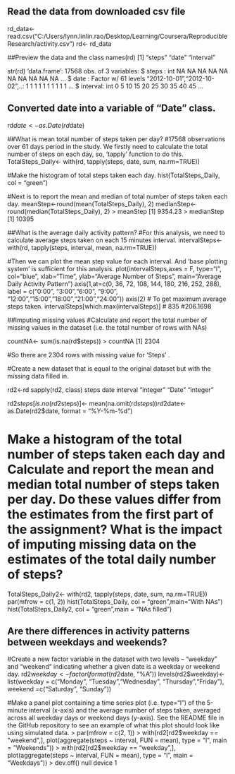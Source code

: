 ## Read the data from downloaded csv file
rd_data<- read.csv("C:/Users/lynn.linlin.rao/Desktop/Learning/Coursera/Reproducible Research/activity.csv")
rd<- rd_data

##Preview the data and the class
names(rd)
[1] "steps"    "date"     "interval"

str(rd)
'data.frame':   17568 obs. of  3 variables:
 $ steps   : int  NA NA NA NA NA NA NA NA NA NA ...
 $ date    : Factor w/ 61 levels "2012-10-01","2012-10-02",..: 1 1 1 1 1 1 1 1 1 1 ...
 $ interval: int  0 5 10 15 20 25 30 35 40 45 ...

## Converted date into a variable of “Date” class.

rd$date<- as.Date(rd$date)

##What is mean total number of steps taken per day?
#17568 observations over 61 days period in the study. We firstly need to calculate the total number of steps on each day, so, 'tapply' function to do this.
TotalSteps_Daily<- with(rd, tapply(steps, date, sum, na.rm=TRUE))

#Make the histogram of total steps taken each day.
hist(TotalSteps_Daily, col = "green")

#Next is to report the mean and median of total number of steps taken each day.
meanStep<-round(mean(TotalSteps_Daily), 2)
medianStep<-round(median(TotalSteps_Daily), 2)
> meanStep
[1] 9354.23
> medianStep
[1] 10395


##What is the average daily activity pattern?
#For this analysis, we need to calculate average steps taken on each 15 minutes interval.
intervalSteps<- with(rd, tapply(steps, interval, mean, na.rm=TRUE))

#Then we can plot the mean step value for each interval. And 'base plotting system' is sufficient for this analysis.
 plot(intervalSteps,axes = F, type="l", col="blue", xlab="Time", ylab="Average Number of Steps", main="Average Daily Activity Pattern")
 axis(1,at=c(0, 36, 72, 108, 144, 180, 216, 252, 288), label = c("0:00", "3:00","6:00", "9:00", "12:00","15:00","18:00","21:00","24:00"))
 axis(2)
# To get maximum average steps taken.
intervalSteps[which.max(intervalSteps)]
#     835 
#206.1698 

##Imputing missing values
#Calculate and report the total number of missing values in the dataset (i.e. the total number of rows with \color{red}{\verb|NA|}NAs)

countNA<- sum(is.na(rd$steps))
> countNA
[1] 2304

#So there are 2304 rows with missing value for 'Steps' .

#Create a new dataset that is equal to the original dataset but with the missing data filled in.

rd2<-rd
sapply(rd2, class)
    steps      date  interval 
"integer"    "Date" "integer" 

rd2$steps[is.na(rd2$steps)]<- mean(na.omit(rd$steps))
rd2$date<- as.Date(rd2$date, format = "%Y-%m-%d")

# Make a histogram of the total number of steps taken each day and Calculate and report the mean and median total number of steps taken per day. Do these values differ from the estimates from the first part of the assignment? What is the impact of imputing missing data on the estimates of the total daily number of steps?

TotalSteps_Daily2<- with(rd2, tapply(steps, date, sum, na.rm=TRUE))
par(mfrow = c(1, 2))
hist(TotalSteps_Daily, col = "green",main="With NAs")
hist(TotalSteps_Daily2, col = "green",main = "NAs filled")


## Are there differences in activity patterns between weekdays and weekends?

#Create a new factor variable in the dataset with two levels – “weekday” and “weekend” indicating whether a given date is a weekday or weekend day.
rd2$weekday<- factor(format(rd2$date, "%A"))
levels(rd2$weekday)<- list(weekday = c("Monday", "Tuesday","Wednesday", "Thursday","Friday"), weekend =c("Saturday", "Sunday"))

#Make a panel plot containing a time series plot (i.e. \color{red}{\verb|type = "l"|}type="l") of the 5-minute interval (x-axis) and the average number of steps taken, averaged across all weekday days or weekend days (y-axis). See the README file in the GitHub repository to see an example of what this plot should look like using simulated data.
> par(mfrow = c(2, 1))
> with(rd2[rd2$weekday == "weekend",], plot(aggregate(steps ~ interval, FUN = mean), type = "l", main = "Weekends"))
> with(rd2[rd2$weekday == "weekday",], plot(aggregate(steps ~ interval, FUN = mean), type = "l", main = "Weekdays"))
> dev.off()
null device 
          1 



